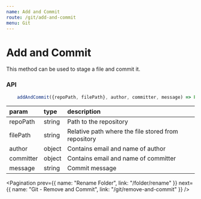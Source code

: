 ```yaml
---
name: Add and Commit
route: /git/add-and-commit
menu: Git
---
```



# Add and Commit

This method can be used to stage a file and commit it.

### API

```js
    addAndCommit({repoPath, filePath}, author, committer, message) => Promise<sha>
```

| param     | type   | description                                         |
| :-------- | :----- | :-------------------------------------------------- |
| repoPath  | string | Path to the repository                              |
| filePath  | string | Relative path where the file stored from repository |
| author    | object | Contains email and name of author                   |
| committer | object | Contains email and name of committer                |
| message   | string | Commit message                                      |

<Pagination
  prev={{ name: "Rename Folder", link: "/folder/rename" }}
  next={{ name: "Git - Remove and Commit", link: "/git/remove-and-commit" }}
/>
